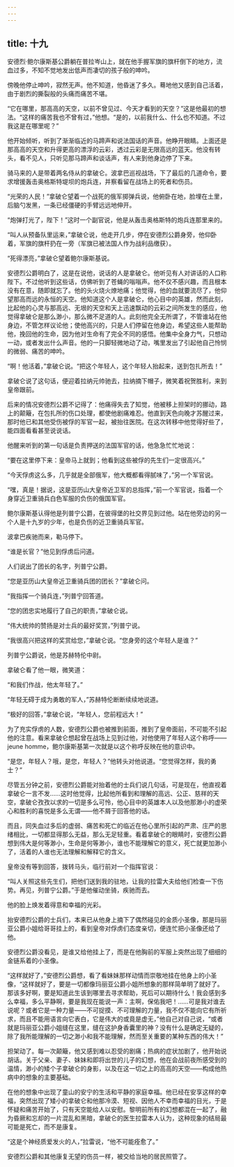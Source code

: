 ```yaml
---
---
---
```

title: 十九
---



安德烈·鲍尔康斯基公爵躺在普拉岑山上，就在他手握军旗的旗杆倒下的地方，流血过多，不知不觉地发出低声而凄切的孩子般的呻吟。

傍晚他停止呻吟，寂然无声。他不知道，他昏迷了多久。蓦地他又感到自己活着，由于剧烈的撕裂般的头痛而痛苦不堪。

“它在哪里，那高高的天空，以前不曾见过、今天才看到的天空？”这是他最初的想法。“这样的痛苦我也不曾有过，”他想。“是的，以前我什么、什么也不知道。不过我这是在哪里呢？”

他开始倾听，听到了渐渐临近的马蹄声和说法国话的声音。他睁开眼睛。上面还是那高高的天空和升得更高的漂浮的云彩，透过云彩是无限高远的蓝天。他没有转头，看不见人，只听见那马蹄声和谈话声，有人来到他身边停了下来。



骑马来的人是带着两名侍从的拿破仑。波拿巴巡视战场，下了最后的几道命令，要求增援轰击奥格斯特堤坝的炮兵连，并察看留在战场上的死者和伤员。

“光荣的人民！”拿破仑望着一个战死的俄军掷弹兵说，他俯卧在地，脸埋在土里，后脑勺发黑，一条已经僵硬的手臂远远地伸开。

“炮弹打光了，陛下！”这时一个副官说，他是从轰击奥格斯特的炮兵连那里来的。

“叫人从预备队里运来，”拿破仑说，他走开几步，停在安德烈公爵身旁，他仰卧着，军旗的旗杆扔在一旁（军旗已被法国人作为战利品缴获）。

“死得漂亮，”拿破仑望着鲍尔康斯基说。

安德烈公爵明白了，这是在说他，说话的人是拿破仑。他听见有人对讲话的人口称陛下。不过他听到这些话，仿佛听到了苍蝇的嗡嗡声。他不仅不感兴趣，而且根本没有在意，随即就忘了。他的头火烧火燎地痛；他觉得，他的血就要流尽了，他仰望那高而远的永恒的天空。他知道这个人是拿破仑，他心目中的英雄，然而此刻，比起他的心灵与那高远、无垠的天空和天上迅速飘动的云彩之间所发生的感应，他觉得拿破仑是那么渺小，那么微不足道的人。此刻他完全无所谓了，不管谁站在他身边，不管怎样议论他；使他高兴的，只是人们停留在他身边，希望这些人能帮助他，挽回他的生命，因为他对生命有了完全不同的感悟。他集中全身力气，只想动一动，或者发出什么声音。他的一只脚轻微地动了动，嘴里发出了引起他自己怜悯的微弱、痛苦的呻吟。

“啊！他活着，”拿破仑说。“把这个年轻人，这个年轻人抬起来，送到包扎所去！”

拿破仑说了这句话，便迎着拉纳元帅驰去，拉纳摘下帽子，微笑着祝贺胜利，来到皇帝跟前。

后来的情况安德烈公爵不记得了：他痛得失去了知觉，他被移上担架时的挪动，路上的颠簸，在包扎所的伤口处理，都使他剧痛难忍。他直到天色向晚才苏醒过来，那时他已和其他受伤被俘的军官一起，被抬往医院。在这次转移中他觉得好些了，能四面看看甚至说说话。

他醒来听到的第一句话是负责押送的法国军官的话，他急急忙忙地说：

“要在这里停下来：皇帝马上就到；他看到这些被俘的先生们一定很高兴。”

“今天俘虏这么多，几乎就是全部俄军，他大概都看得腻味了，”另一个军官说。

“嘿，真是！据说，这是亚历山大皇帝近卫军的总指挥，”前一个军官说，指着一个身穿近卫重骑兵白色军服的负伤的俄国军官。

鲍尔康斯基认得他是列普宁公爵，在彼得堡的社交界见到过他。站在他旁边的另一个人是十九岁的少年，也是负伤的近卫重骑兵军官。

波拿巴疾驰而来，勒马停下。

“谁是长官？”他见到俘虏后问道。

人们说出了团长的名字，列普宁公爵。

“您是亚历山大皇帝近卫重骑兵团的团长？”拿破仑问。

“我指挥一个骑兵连，”列普宁回答道。

“您的团忠实地履行了自己的职责，”拿破仑说。

“伟大统帅的赞扬是对士兵的最好奖赏，”列普宁说。

“我很高兴把这样的奖赏给您，”拿破仑说。“您身旁的这个年轻人是谁？”

列普宁公爵说，他是苏赫特伦中尉。

拿破仑看了他一眼，微笑道：

“和我们作战，他太年轻了。”

“年轻无碍于成为勇敢的军人，”苏赫特伦断断续续地说道。

“极好的回答，”拿破仑说，“年轻人，您前程远大！”

为了充实俘虏的人数，安德烈公爵也被推到前面，推到了皇帝面前，不可能不引起他的注意。看来拿破仑想起曾在战场上见到过他，对他使用了年轻人这个称呼——jeune homme，鲍尔康斯基第一次就是以这个称呼反映在他的意识中。

“是您，年轻人？哦，是您，年轻人？”他转头对他说道。“您觉得怎样，我的勇士？”

尽管五分钟之前，安德烈公爵能对抬着他的士兵们说几句话，可是现在，他直视着拿破仑一言不发……这时他觉得，比起他所看到和理解的高远、公正、慈祥的天空，拿破仑孜孜以求的一切是多么可怜，他心目中的英雄本人以及他那渺小的虚荣心和胜利的喜悦是多么无谓——他不屑于回答他的话。

而且，同失血过多后的虚弱、痛苦和死亡的临近在他心里所引起的严肃、庄严的思绪相比，一切都显得那么无益，那么无足轻重。看着拿破仑的眼睛时，安德烈公爵想到伟大是何等渺小，生命是何等渺小，谁也不能理解它的意义，死亡就更加渺小了，活着的人谁也无法理解和解释它的含义。

皇帝没有等到回答，拨转马头，临行前对一个指挥官说：

“叫人关照这些先生们，把他们送到我的驻地，让我的拉雷大夫给他们检查一下伤势。再见，列普宁公爵。”于是他催动坐骑，疾驰而去。

他的脸上焕发着得意和幸福的光彩。

抬安德烈公爵的士兵们，本来已从他身上摘下了偶然碰见的金质小圣像，那是玛丽亚公爵小姐给哥哥挂上的，看到皇帝对俘虏们态度亲切，便连忙把小圣像还给了他。

安德烈公爵没看见，是谁又给他挂上了，而是在他胸前的军服上突然出现了细细的金链系着的小圣像。

“这样就好了，”安德烈公爵想，看了看妹妹那样动情而崇敬地挂在他身上的小圣像，“这样就好了，要是一切都像玛丽亚公爵小姐所想象的那样简单明了就好了。那该多好啊，要是知道此生该到哪里去寻求帮助，死后可以期待什么！我会感到多么幸福，多么平静啊，要是我现在能说一声：主啊，保佑我吧！……可是我对谁去说呢？或者它是一种力量——不可捉摸、不可理解的力量，我不仅不能向它有所祈求，而且不能用语言向它表白，它是伟大的或竟是虚无，”他自己对自己说，“或者就是玛丽亚公爵小姐缝在这里，缝在这护身香囊里的神？没有什么是确定无疑的，除了我所能理解的一切之渺小和我不能理解，然而至关重要的某种东西的伟大！”

担架动了。每一次颠簸，他又感到难以忍受的剧痛；热病的症状加剧了，他开始说胡话。关于父亲、妻子、妹妹和即将出世的儿子的幻想，他在会战前夜所感受到的温情，渺小的矮个子拿破仑的身影，以及在这一切之上的高高的天空——构成他热病中的想象的主要基础。

在他的想象中出现了童山的安宁的生活和平静的家庭幸福。他已经在安享这样的幸福，突然出现了矮小的拿破仑和他那冷漠、短视、因他人不幸而幸福的目光，于是怀疑和痛苦开始了，只有天空能给人以安慰。黎明前所有的幻想都混在一起了，融为昏厥和忘却的一片混乱和黑暗，拿破仑的医生拉雷本人认为，这种现象的结局最可能是死亡，而不是康复。

“这是个神经质爱发火的人，”拉雷说，“他不可能痊愈了。”

安德烈公爵和其他康复无望的伤员一样，被交给当地的居民照管了。